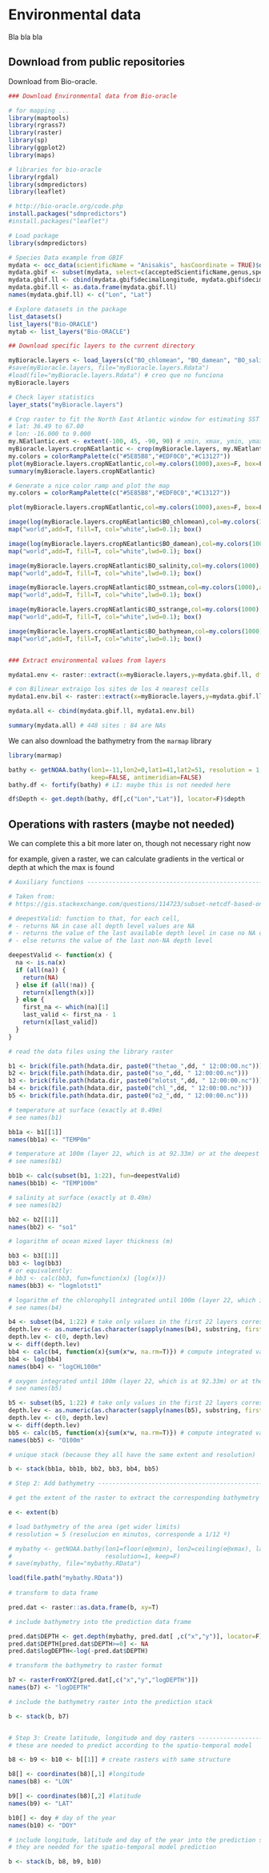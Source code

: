 # Environmental data

Bla bla bla

## Download from public repositories

Download from Bio-oracle. 

```r
### Download Environmental data from Bio-oracle

# for mapping ...
library(maptools)
library(rgrass7)
library(raster)
library(sp)
library(ggplot2)
library(maps)

# libraries for bio-oracle
library(rgdal)
library(sdmpredictors) 
library(leaflet)

# http://bio-oracle.org/code.php
install.packages("sdmpredictors")
#install.packages("leaflet")

# Load package 
library(sdmpredictors)

# Species Data example from GBIF
mydata <- occ_data(scientificName = "Anisakis", hasCoordinate = TRUE)$data  # 02/10/2021 416 obs x 150 var
mydata.gbif <- subset(mydata, select=c(acceptedScientificName,genus,specificEpithet,decimalLatitude,decimalLongitude,year,month,day))
mydata.gbif.ll <- cbind(mydata.gbif$decimalLongitude, mydata.gbif$decimalLatitude)
mydata.gbif.ll <- as.data.frame(mydata.gbif.ll)
names(mydata.gbif.ll) <- c("Lon", "Lat")

# Explore datasets in the package 
list_datasets()
list_layers("Bio-ORACLE")
mytab <- list_layers("Bio-ORACLE")

## Download specific layers to the current directory 

myBioracle.layers <- load_layers(c("BO_chlomean", "BO_damean", "BO_salinity", "BO_sstmean", "BO_sstrange", "BO_bathymean")) 
#save(myBioracle.layers, file="myBioracle.layers.Rdata")
#load(file="myBioracle.layers.Rdata") # creo que no funciona
myBioracle.layers

# Check layer statistics 
layer_stats("myBioracle.layers") 

# Crop raster to fit the North East Atlantic window for estimating SST range
# lat: 36.49 to 67.00  
# lon: -16.000 to 9.000
my.NEatlantic.ext <- extent(-100, 45, -90, 90) # xmin, xmax, ymin, ymax
myBioracle.layers.cropNEatlantic <- crop(myBioracle.layers, my.NEatlantic.ext) 
my.colors = colorRampPalette(c("#5E85B8","#EDF0C0","#C13127")) 
plot(myBioracle.layers.cropNEatlantic,col=my.colors(1000),axes=F, box=F)
summary(myBioracle.layers.cropNEatlantic)

# Generate a nice color ramp and plot the map 
my.colors = colorRampPalette(c("#5E85B8","#EDF0C0","#C13127")) 

plot(myBioracle.layers.cropNEatlantic,col=my.colors(1000),axes=F, box=F)

image(log(myBioracle.layers.cropNEatlantic$BO_chlomean),col=my.colors(1000),axes=T, ylab=NA,xlab=NA, main="Chl (log scale)", cex.main=2)
map("world",add=T, fill=T, col="white",lwd=0.1); box()

image(log(myBioracle.layers.cropNEatlantic$BO_damean),col=my.colors(1000),axes=T, ylab=NA,xlab=NA,main="Diffuse Attenuation", cex.main=2)
map("world",add=T, fill=T, col="white",lwd=0.1); box()

image(myBioracle.layers.cropNEatlantic$BO_salinity,col=my.colors(1000),axes=T, ylab=NA,xlab=NA,main="Salinity", cex.main=2)
map("world",add=T, fill=T, col="white",lwd=0.1); box()

image(myBioracle.layers.cropNEatlantic$BO_sstmean,col=my.colors(1000),axes=T, ylab=NA,xlab=NA,main="SST mean", cex.main=2)
map("world",add=T, fill=T, col="white",lwd=0.1); box()

image(myBioracle.layers.cropNEatlantic$BO_sstrange,col=my.colors(1000),axes=T, ylab=NA,xlab=NA,main="SST range", cex.main=2)
map("world",add=T, fill=T, col="white",lwd=0.1); box()

image(myBioracle.layers.cropNEatlantic$BO_bathymean,col=my.colors(1000),axes=T, ylab=NA,xlab=NA,main="Depth", cex.main=2)
map("world",add=T, fill=T, col="white",lwd=0.1); box()


### Extract environmental values from layers 

mydata1.env <- raster::extract(x=myBioracle.layers,y=mydata.gbif.ll, df=T) # sin buffer (se extrae solo los puntos)

# con Bilinear extraigo los sites de los 4 nearest cells 
mydata1.env.bil <- raster::extract(x=myBioracle.layers,y=mydata.gbif.ll, method="bilinear", na.rm=TRUE, df=T) # 4 nearest cells, se consigue valor 29 sites más (se siguen perdiendo 64, de los cuales algunos son errores, es decir, no costeros)

mydata.all <- cbind(mydata.gbif.ll, mydata1.env.bil)

summary(mydata.all) # 448 sites : 84 are NAs


```

We can also download the bathymetry from the `marmap` library

```r
library(marmap)

bathy <- getNOAA.bathy(lon1=-11,lon2=0,lat1=41,lat2=51, resolution = 1, 
                       keep=FALSE, antimeridian=FALSE)
bathy.df <- fortify(bathy) # LI: maybe this is not needed here

df$Depth <- get.depth(bathy, df[,c("Lon","Lat")], locator=F)$depth

```

## Operations with rasters (maybe not needed)

We can complete this a bit more later on, though not necessary right now

for example, given a raster, we can calculate gradients in the vertical or depth at which the max is found

```r

# Auxiliary functions ------------------------------------------------------

# Taken from: 
# https://gis.stackexchange.com/questions/114723/subset-netcdf-based-on-last-valid-variable-by-level

# deepestValid: function to that, for each cell,  
# - returns NA in case all depth level values are NA
# - returns the value of the last available depth level in case no NA occur
# - else returns the value of the last non-NA depth level

deepestValid <- function(x) {
  na <- is.na(x)
  if (all(na)) {
    return(NA)
  } else if (all(!na)) {
    return(x[length(x)])
  } else {
    first_na <- which(na)[1]
    last_valid <- first_na - 1
    return(x[last_valid])
  }
}

# read the data files using the library raster

b1 <- brick(file.path(hdata.dir, paste0("thetao_",dd, " 12:00:00.nc")))
b2 <- brick(file.path(hdata.dir, paste0("so_",dd, " 12:00:00.nc")))
b3 <- brick(file.path(hdata.dir, paste0("mlotst_",dd, " 12:00:00.nc")))
b4 <- brick(file.path(hdata.dir, paste0("chl_",dd, " 12:00:00.nc")))
b5 <- brick(file.path(hdata.dir, paste0("o2_",dd, " 12:00:00.nc"))) 

# temperature at surface (exactly at 0.49m)
# see names(b1)

bb1a <- b1[[1]] 
names(bb1a) <- "TEMP0m"  

# temperature at 100m (layer 22, which is at 92.33m) or at the deepest available 
# see names(b1)

bb1b <- calc(subset(b1, 1:22), fun=deepestValid)
names(bb1b) <- "TEMP100m" 

# salinity at surface (exactly at 0.49m)
# see names(b2)

bb2 <- b2[[1]] 
names(bb2) <- "so1"  

# logarithm of ocean mixed layer thickness (m)

bb3 <- b3[[1]]
bb3 <- log(bb3)
# or equivalently:
# bb3 <- calc(bb3, fun=function(x) {log(x)})
names(bb3) <- "logmlotst1"

# logarithm of the chlorophyll integrated until 100m (layer 22, which is at 92.33m) or at the deepest available 
# see names(b4)

b4 <- subset(b4, 1:22) # take only values in the first 22 layers corresponding up to depth 100m 
depth.lev <- as.numeric(as.character(sapply(names(b4), substring, first=2))) # extract depth values from layer names
depth.lev <- c(0, depth.lev)
w <- diff(depth.lev) 
bb4 <- calc(b4, function(x){sum(x*w, na.rm=T)}) # compute integrated value
bb4 <- log(bb4)
names(bb4) <- "logCHL100m"

# oxygen integrated until 100m (layer 22, which is at 92.33m) or at the deepest available 
# see names(b5)

b5 <- subset(b5, 1:22) # take only values in the first 22 layers corresponding up to depth 100m
depth.lev <- as.numeric(as.character(sapply(names(b5), substring, first=2))) # extract depth values from layer names
depth.lev <- c(0, depth.lev)
w <- diff(depth.lev)
bb5 <- calc(b5, function(x){sum(x*w, na.rm=T)}) # compute integrated value
names(bb5) <- "O100m"

# unique stack (because they all have the same extent and resolution)

b <- stack(bb1a, bb1b, bb2, bb3, bb4, bb5)

# Step 2: Add bathymetry --------------------------------------------------

# get the extent of the raster to extract the corresponding bathymetry

e <- extent(b)

# load bathymetry of the area (get wider limits)
# resolution = 5 (resolucion en minutos, corresponde a 1/12 º) 

# mybathy <- getNOAA.bathy(lon1=floor(e@xmin), lon2=ceiling(e@xmax), lat1=floor(e@ymin), lat2=ceiling(e@ymax), 
#                          resolution=1, keep=F) 
# save(mybathy, file="mybathy.RData")

load(file.path("mybathy.RData"))
     
# transform to data frame

pred.dat <- raster::as.data.frame(b, xy=T)

# include bathymetry into the prediction data frame

pred.dat$DEPTH <- get.depth(mybathy, pred.dat[ ,c("x","y")], locator=F)$depth
pred.dat$DEPTH[pred.dat$DEPTH>=0] <- NA
pred.dat$logDEPTH<-log(-pred.dat$DEPTH)

# transform the bathymetry to raster format 

b7 <- rasterFromXYZ(pred.dat[,c("x","y","logDEPTH")]) 
names(b7) <- "logDEPTH"

# include the bathymetry raster into the prediction stack

b <- stack(b, b7)


# Step 3: Create latitude, longitude and doy rasters ----------------------
# these are needed to predict according to the spatio-temporal model

b8 <- b9 <- b10 <- b[[1]] # create rasters with same structure

b8[] <- coordinates(b8)[,1] #longitude  
names(b8) <- "LON"

b9[] <- coordinates(b8)[,2] #latitude  
names(b9) <- "LAT"

b10[] <- doy # day of the year
names(b10) <- "DOY"

# include longitude, latitude and day of the year into the prediction stack, 
# they are needed for the spatio-temporal model prediction

b <- stack(b, b8, b9, b10)

```


